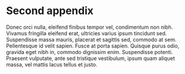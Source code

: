 # Second appendix

Donec orci nulla, eleifend finibus tempor vel, condimentum non nibh.
Vivamus fringilla eleifend erat, ultricies varius ipsum tincidunt sed.
Suspendisse massa mauris, placerat et sagittis sed, commodo at sem.
Pellentesque id velit sapien.
Fusce at porta sapien.
Quisque purus odio, gravida eget nibh in, commodo dignissim enim.
Suspendisse potenti.
Praesent vulputate, ante sed tristique vestibulum, ipsum quam aliquet massa, vel mattis lacus tellus et justo.
